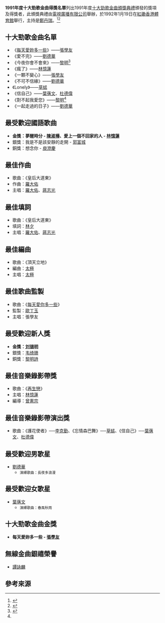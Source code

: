 '''1991年度十大勁歌金曲得獎名單'''列出1991年度[[十大勁歌金曲頒獎典禮|十大勁歌金曲頒獎典禮]]頒發的獎項及得獎者，此頒獎典禮由[[電視廣播有限公司|電視廣播有限公司]]舉辦，於1992年1月19日在[[紅磡香港體育館|紅磡香港體育館]]舉行，主持是[[鄭丹瑞|鄭丹瑞]]。<ref>{{Cite web|url =http://jsg.tvb.com/2012/final/history.php?yr=1991|title =十大勁歌金曲頒獎典禮－歷屆得獎名單（1991年）|publisher =tvb.com|language =zh|accessdate =2022-02-04|archive-url =https://web.archive.org/web/20190130161853/http://jsg.tvb.com/2012/final/history.php?yr=1991|archive-date =2019-01-30|dead-url =no}}</ref><ref>{{Cite web|url = https://i.imgur.com/S6bznQA.jpg|title = 十大勁歌金曲頒獎典禮|date = 1992|publisher = 玉郎電視|language = zh|accessdate = 2022-02-04|archive-url = https://web.archive.org/web/20220204002834/https://i.imgur.com/S6bznQA.jpg|archive-date = 2022-02-04|dead-url = yes}}</ref>

== 十大勁歌金曲名單 ==
*《[[每天愛妳多一些|每天愛妳多一些]]》——[[張學友|張學友]]
*《愛不完》——[[劉德華|劉德華]]
*《今夜你會不會來》——[[黎明|黎明]]<ref name="黎明">{{Cite book | author = 黃國恩 | title = 我們的四大天王──九十年代樂壇風光 | location = 香港 | publisher = 非凡出版 | date = 2020-07 | pages = 213 |ISBN = 9789888676002 |language = 中文}}</ref>
*《瘋了》——[[林憶蓮|林憶蓮]]
*《一顆不變心》——[[張學友|張學友]]
*《不可不信緣》——[[劉德華|劉德華]]
*《Lonely》——[[草蜢|草蜢]]
*《信自己》——[[葉蒨文|葉蒨文]]、[[杜德偉|杜德偉]]
*《對不起我愛您》——[[黎明|黎明]]<ref name="黎明"/>
*《一起走過的日子》——[[劉德華|劉德華]]

== 最受歡迎國語歌曲 ==
*'''金獎：夢醒時分 - [[陳淑樺|陳淑樺]]、愛上一個不回家的人 - [[林憶蓮|林憶蓮]]'''
*銀獎：我是不是該安靜的走開 - [[郭富城|郭富城]]
*銅獎：想念你 - [[庾澄慶|庾澄慶]]

== 最佳作曲 ==
*歌曲：《皇后大道東》
*作曲：[[羅大佑|羅大佑]]
*主唱：[[羅大佑|羅大佑]]、[[蔣志光|蔣志光]]

== 最佳填詞 ==
*歌曲：《皇后大道東》
*填詞：[[林夕|林夕]]
*主唱：[[羅大佑|羅大佑]]、[[蔣志光|蔣志光]]

== 最佳編曲 ==
*歌曲：《頂天立地》
*編曲：[[太極樂隊|太極]]
*主唱：[[太極樂隊|太極]]

== 最佳歌曲監製 ==
*歌曲：《[[每天愛你多一些|每天愛你多一些]]》
*監製：[[歐丁玉|歐丁玉]]
*主唱：張學友

== 最受歡迎新人獎 ==
*'''金獎：[[刘锡明|刘锡明]]'''
*銀獎：[[韦绮珊|韦绮珊]]
*銅獎：[[黎明詩|黎明詩]]

== 最佳音樂錄影帶獎 ==
*歌曲：《[[再生戀|再生戀]]》
*主唱：[[林憶蓮|林憶蓮]]
*編導：[[曾憲宗|曾憲宗]]

== 最佳音樂錄影帶演出獎 ==
*歌曲：《護花使者》──[[李克勤|李克勤]]、《忘情森巴舞》──[[草蜢_(組合)|草蜢]]、《信自己》──[[葉蒨文|葉蒨文]]、[[杜德偉|杜德偉]]

== 最受歡迎男歌星 ==
*[[劉德華|劉德華]]
**<small>演繹歌曲：長夜多浪漫</small>

== 最受歡迎女歌星 ==
*[[葉蒨文|葉蒨文]]
**<small>演繹歌曲：春風秋雨</small>

== 十大勁歌金曲金獎 ==
*'''每天愛妳多一些 - [[張學友|張學友]]'''

== 無線金曲銀禧榮譽 ==
*[[譚詠麟|譚詠麟]]

== 參考來源 ==
{{reflist}}

{{十大勁歌金曲頒獎典禮}}
{{香港音乐颁奖典礼}}